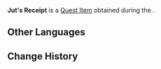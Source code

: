 {{Item Infobox
|id           = 120121
|image        = Item Informant Code Chart.png
|type         = Quest Items
|description  = A receipt you got from Jut. It can be used to collect goods purchased from Jut.
|source1      = [[Price Comparison]]
}}
'''Jut's Receipt''' is a [[Quest Item]] obtained during the {{Quest|Price Comparison}}.

==Other Languages==
{{Other Languages
|default_hidden = 1
|en      = Jut's Receipt
|zhs     = 朱特的收货单
|zhs_rm  = Zhūtè de Shōuhuò-dān
|zht     = 朱特的收貨單
|zht_rm  = Zhūtè de Shōuhuò-dān
|ja      = ジュートからの領収書
|ja_rm   = Juuto kara no Ryoushuusho
|ko      = 주트의 화물 영수증
|ko_rm   = Juteu-ui Hwamul Yeongsujeung
|es      = Recibo de Yut
|fr      = Reçu de Jut
|ru      = Расписка Джута
|th      = ใบเสร็จของ Jut
|th_rm   = Bai-set khong Jut
|vi      = Biên Nhận Của Jut
|de      = Juts Empfangsberechtigung
|id      = Tanda Terima Jut
|pt      = Recibo de Jut
|tr      = Jut'un Makbuzu
|it      = Ricevuta di Jut
}}

==Change History==
{{Change History|3.1}}